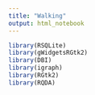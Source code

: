 ```yaml
---
title: "Walking"
output: html_notebook
---
```


```r
library(RSQLite)
library(gWidgetsRGtk2)
library(DBI)
library(igraph)
library(RGtk2)
library(RQDA)
```
